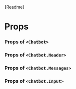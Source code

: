 

<Meta title="Chat Panel" of={ChatbotStories} />

<Markdown>{Readme}</Markdown>

<Canvas>
  <Story of={ChatbotStories.Playground} />
</Canvas>

# Props

### Props of `<Chatbot>`

<Controls of={ChatbotStories.Playground} />

### Props of `<Chatbot.Header>`

<Controls of={HeaderStories.Playground} />

### Props of `<Chatbot.Messages>`

<Controls of={MessagesStories.Playground} />

### Props of `<Chatbot.Input>`

<Controls of={InputStories.Playground} />
